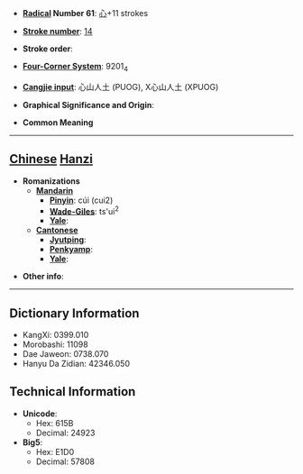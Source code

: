 * '''[[Wiktionary:Chinese radical index| Radical]] Number 61''': [[Wiktionary:Chinese radical index 心|心]]+11 strokes

* '''[[Wiktionary:Chinese total strokes index|Stroke number]]''': [[Wiktionary:Chinese total strokes index 14|14]]

* '''Stroke order''': 

* '''[[Wiktionary:Chinese four corner index|Four-Corner System]]''': 9201<sub>4</sub>

* '''[[Wiktionary:Chinese Cangjie index|Cangjie input]]''': 心山人土 (PUOG), X心山人土 (XPUOG)

* '''Graphical Significance and Origin''': 

* '''Common Meaning'''

----

== [[Chinese]] [[Hanzi]] ==

* '''Romanizations'''
** '''[[Mandarin]]'''
*** '''[[Pinyin]]''': cúi (cui2)
*** '''[[Wade-Giles]]''': ts'ui<sup>2</sup>
*** '''[[Yale]]''': 
** '''[[Cantonese]]'''
*** '''[[Jyutping]]''':
*** '''[[Penkyamp]]''': 
*** '''[[Yale]]''': 

* '''Other info''': 

----

== Dictionary Information ==

* KangXi: 0399.010
* Morobashi: 11098
* Dae Jaweon: 0738.070
* Hanyu Da Zidian: 42346.050

== Technical Information ==

* '''Unicode''':
** Hex: 615B
** Decimal: 24923
* '''Big5''':
** Hex: E1D0
** Decimal: 57808